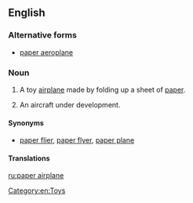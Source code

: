 <!-- If you edit this page, please also edit "paper aeroplane" to keep these two pages in synch-->
==English==

===Alternative forms===
* [[paper aeroplane]] {{qualifier|British}}

===Noun===
{{en-noun|sg=[[paper]] [[airplane]]}}

# {{US}} A toy [[airplane]] made by folding up a sheet of [[paper]].
# {{US|aeronautics}} An aircraft under development.

====Synonyms====
* [[paper flier]], [[paper flyer]], [[paper plane]]

====Translations====
{{trans-see|paper aeroplane}}

<!-- If you edit this page, please also edit "paper aeroplane" to keep these two pages in synch -->

[[Category:en:Toys]]

[[ru:paper airplane]]